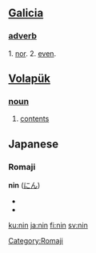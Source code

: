== [[Galicia]] ==
=== [[adverb]] ===
1. [[nor]].
2. [[even]].

== [[Volapük]] == 
=== [[noun]] === 
# [[contents]]

==Japanese==                                          
===Romaji===
[[Category:Romaji]]
'''nin''' ([[にん]])
*{{japdef|人|[[person]]}}
*{{japdef|任|[[duty]], [[obligation]]}}
[[ku:nin]]
[[ja:nin]]
[[fi:nin]]
[[sv:nin]]